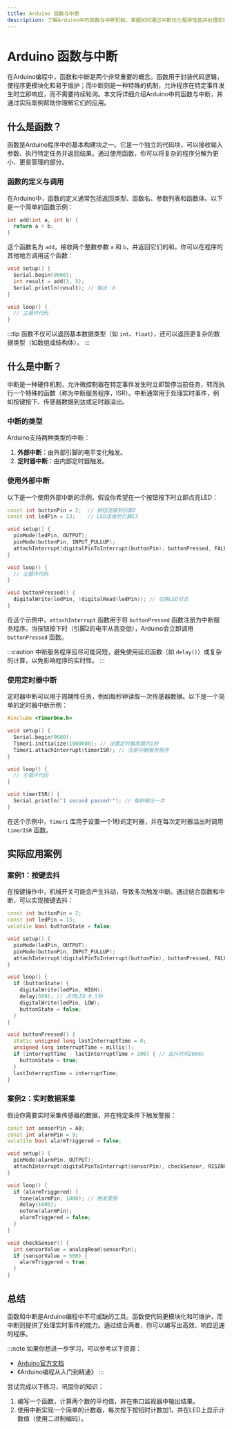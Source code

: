 ```yaml
---
title: Arduino 函数与中断
description: 了解Arduino中的函数与中断机制，掌握如何通过中断优化程序性能并处理实时事件。
---
```


# Arduino 函数与中断

在Arduino编程中，函数和中断是两个非常重要的概念。函数用于封装代码逻辑，使程序更模块化和易于维护；而中断则是一种特殊的机制，允许程序在特定事件发生时立即响应，而不需要持续轮询。本文将详细介绍Arduino中的函数与中断，并通过实际案例帮助你理解它们的应用。

## 什么是函数？

函数是Arduino程序中的基本构建块之一。它是一个独立的代码块，可以接收输入参数、执行特定任务并返回结果。通过使用函数，你可以将复杂的程序分解为更小、更易管理的部分。

### 函数的定义与调用

在Arduino中，函数的定义通常包括返回类型、函数名、参数列表和函数体。以下是一个简单的函数示例：

```cpp
int add(int a, int b) {
  return a + b;
}
```

这个函数名为 `add`，接收两个整数参数 `a` 和 `b`，并返回它们的和。你可以在程序的其他地方调用这个函数：

```cpp
void setup() {
  Serial.begin(9600);
  int result = add(3, 5);
  Serial.println(result); // 输出：8
}

void loop() {
  // 主循环代码
}
```

:::tip
函数不仅可以返回基本数据类型（如 `int`、`float`），还可以返回更复杂的数据类型（如数组或结构体）。
:::

## 什么是中断？

中断是一种硬件机制，允许微控制器在特定事件发生时立即暂停当前任务，转而执行一个特殊的函数（称为中断服务程序，ISR）。中断通常用于处理实时事件，例如按键按下、传感器数据到达或定时器溢出。

### 中断的类型

Arduino支持两种类型的中断：
1. **外部中断**：由外部引脚的电平变化触发。
2. **定时器中断**：由内部定时器触发。

### 使用外部中断

以下是一个使用外部中断的示例。假设你希望在一个按钮按下时立即点亮LED：

```cpp
const int buttonPin = 2;  // 按钮连接到引脚2
const int ledPin = 13;    // LED连接到引脚13

void setup() {
  pinMode(ledPin, OUTPUT);
  pinMode(buttonPin, INPUT_PULLUP);
  attachInterrupt(digitalPinToInterrupt(buttonPin), buttonPressed, FALLING);
}

void loop() {
  // 主循环代码
}

void buttonPressed() {
  digitalWrite(ledPin, !digitalRead(ledPin)); // 切换LED状态
}
```

在这个示例中，`attachInterrupt` 函数用于将 `buttonPressed` 函数注册为中断服务程序。当按钮按下时（引脚2的电平从高变低），Arduino会立即调用 `buttonPressed` 函数。

:::caution
中断服务程序应尽可能简短，避免使用延迟函数（如 `delay()`）或复杂的计算，以免影响程序的实时性。
:::

### 使用定时器中断

定时器中断可以用于周期性任务，例如每秒钟读取一次传感器数据。以下是一个简单的定时器中断示例：

```cpp
#include <TimerOne.h>

void setup() {
  Serial.begin(9600);
  Timer1.initialize(1000000); // 设置定时器周期为1秒
  Timer1.attachInterrupt(timerISR); // 注册中断服务程序
}

void loop() {
  // 主循环代码
}

void timerISR() {
  Serial.println("1 second passed!"); // 每秒输出一次
}
```

在这个示例中，`Timer1` 库用于设置一个1秒的定时器，并在每次定时器溢出时调用 `timerISR` 函数。

## 实际应用案例

### 案例1：按键去抖

在按键操作中，机械开关可能会产生抖动，导致多次触发中断。通过结合函数和中断，可以实现按键去抖：

```cpp
const int buttonPin = 2;
const int ledPin = 13;
volatile bool buttonState = false;

void setup() {
  pinMode(ledPin, OUTPUT);
  pinMode(buttonPin, INPUT_PULLUP);
  attachInterrupt(digitalPinToInterrupt(buttonPin), buttonPressed, FALLING);
}

void loop() {
  if (buttonState) {
    digitalWrite(ledPin, HIGH);
    delay(500); // 点亮LED 0.5秒
    digitalWrite(ledPin, LOW);
    buttonState = false;
  }
}

void buttonPressed() {
  static unsigned long lastInterruptTime = 0;
  unsigned long interruptTime = millis();
  if (interruptTime - lastInterruptTime > 200) { // 去抖时间200ms
    buttonState = true;
  }
  lastInterruptTime = interruptTime;
}
```

### 案例2：实时数据采集

假设你需要实时采集传感器的数据，并在特定条件下触发警报：

```cpp
const int sensorPin = A0;
const int alarmPin = 9;
volatile bool alarmTriggered = false;

void setup() {
  pinMode(alarmPin, OUTPUT);
  attachInterrupt(digitalPinToInterrupt(sensorPin), checkSensor, RISING);
}

void loop() {
  if (alarmTriggered) {
    tone(alarmPin, 1000); // 触发警报
    delay(1000);
    noTone(alarmPin);
    alarmTriggered = false;
  }
}

void checkSensor() {
  int sensorValue = analogRead(sensorPin);
  if (sensorValue > 500) {
    alarmTriggered = true;
  }
}
```

## 总结

函数和中断是Arduino编程中不可或缺的工具。函数使代码更模块化和可维护，而中断则提供了处理实时事件的能力。通过结合两者，你可以编写出高效、响应迅速的程序。

:::note
如果你想进一步学习，可以参考以下资源：
- [Arduino官方文档](https://www.arduino.cc/reference/en/)
- 《Arduino编程从入门到精通》
:::

尝试完成以下练习，巩固你的知识：
1. 编写一个函数，计算两个数的平均值，并在串口监视器中输出结果。
2. 使用中断实现一个简单的计数器，每次按下按钮时计数加1，并在LED上显示计数值（使用二进制编码）。